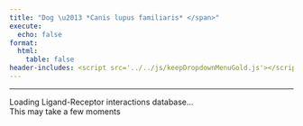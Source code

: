 ```yaml
---
title: "Dog \u2013 *Canis lupus familiaris* </span>"
execute:
  echo: false
format:
  html:
    table: false
header-includes: <script src='../../js/keepDropdownMenuGold.js'></script>
---
```


***

```{=html}

<div id="loading-widget" class="loading-container">
  <div class="loading-spinner"></div>
  <div class="loading-text">Loading Ligand-Receptor interactions database...</div>
  <div class="loading-subtext">This may take a few moments</div>
</div>

<div id="table-content-dog" style="opacity: 0;">
<!-- Injected automatically via Jinja -->
 <link rel="stylesheet" href="https://cdn.datatables.net/1.13.6/css/jquery.dataTables.min.css">
<link rel="stylesheet" href="https://cdn.datatables.net/buttons/2.4.1/css/buttons.dataTables.min.css">
<link rel="stylesheet" href="https://cdn.datatables.net/responsive/2.5.0/css/responsive.dataTables.min.css">
<link rel="stylesheet" href="https://cdn.datatables.net/select/1.7.0/css/select.dataTables.min.css">

<style>
    .dt-buttons {
        position: relative;
        z-index: 2; /* Your original value */
    }
    
    .dt-button-collection {
        z-index: 101; /* Your original value */
    }
    
    /* Mobile-only fixes for button collection */
    @media (max-width: 768px) {
        .dt-button-collection {
            z-index: 9999 !important;
            position: fixed !important;
            top: 10% !important; /* Move down from top to prevent cutting */
            left: 50% !important;
            transform: translateX(-50%) !important; /* Only horizontal centering */
            max-height: 80vh !important;
            max-width: 95vw !important;
            overflow-y: auto !important;
            box-shadow: 0 4px 12px rgba(0,0,0,0.15) !important;
            border-radius: 4px !important;
        }
        
        /* Ensure DataTable wrapper doesn't clip the dropdown */
        .dataTables_wrapper {
            overflow: visible !important;
        }
        
        /* Center-align and make buttons wrap properly */
        .dataTables_wrapper .dt-buttons {
            float: none !important;
            display: flex !important;
            flex-wrap: wrap !important;
            justify-content: center !important; /* Center align buttons */
            gap: 5px !important;
            width: 100% !important;
            max-width: 100% !important;
            overflow: visible !important;
        }
        
        /* Make individual buttons responsive */
        .dt-buttons .dt-button {
            flex: 0 1 auto !important;
            min-width: 0 !important;
            white-space: nowrap !important;
            font-size: 0.8rem !important;
            padding: 0.3rem 0.5rem !important;
        }
        
        .selection-counter {
            float: right;
            display: block;
            margin: 10px 10px 10px 0;
            text-align: right;
        }
    }
    
    /* Your existing styles with z-index adjustments */
    :root {
        --table-underline-offset: 1px;
        --table-underline-thickness: 1px;
        --table-line-height: 1.1;
    }
    
    table.dataTable {
        --underline-offset: var(--table-underline-offset);
        --underline-thickness: var(--table-underline-thickness);
        line-height: var(--table-line-height);
    }
    
    table.dataTable thead th {
        font-size: 90% !important;
    }
    
    table.dataTable tbody td {
        font-size: 90% !important;
    }
    
    table.dataTable.compact tbody td {
        padding-top: 5px !important;
        padding-bottom: 5px !important;
    }
    
    input[type="text"]::placeholder {
        font-style: italic;
        font-size: 80%;
    }
    
    .dataTables_wrapper .dataTables_info {
        font-weight: bold;
        margin-left: 0px !important;
        padding-top: 8px !important;
        clear: none !important;
    }
    
    .dataTables_wrapper .dt-buttons {
        float: left !important;
    }
    
    #top_info_display {
        float: none !important;
        text-align: right;
    }
    
    .selection-counter {
        color: #1f4eb6;
        font-weight: bold;
        font-size: 80%;
        float: right;
        margin-top: 8px;
        margin-right: 0px;
        padding: 5px 10px;
        background: #f9f9f9;
        border: 1px solid #ddd;
        border-radius: 4px;
        clear: right;
        text-align: right;
    }
    
    @media (max-width: 768px) {
        .selection-counter {
            float: right;
            display: block;
            margin: 10px 10px 10px 0;
            text-align: right;
        }
    }
    
    .top-controls-container {
        display: flex;
        align-items: center;
        justify-content: space-between;
        width: 100%;
        margin-bottom: 10px;
    }
    
    .buttons-container {
        display: flex;
        align-items: center;
        gap: 5px;
        flex-wrap: wrap;
    }
    
    @media (max-width: 768px) {
        .top-controls-container {
            flex-direction: column;
            align-items: flex-start;
            gap: 10px;
        }
    }
    
    .dataTables_wrapper .dt-layout-row.dt-layout-top .dt-layout-cell.dt-start {
        display: flex;
        align-items: center;
        flex-wrap: wrap;
        gap: 2px;
    }
    
    .custom-info-container {
        display: inline-flex;
        align-items: center;
        gap: 5px;
    }
    
    .custom-info-container .fa-solid {
        font-size: 1em;
        color: darkgreen;
    }
    
    .dataTables_wrapper .dt-buttons {
        display: inline-flex;
        gap: 5px;
    }
    
    /* Checkbox styles remain the same */
    table.dataTable tbody tr.selected td.select-checkbox::after {
        content: '✓';
        font-size: 0.8rem;
        color: #333;
        font-weight: bold;
        position: absolute;
        top: 50%;
        left: 50%;
        transform: translate(-50%, -50%);
        line-height: 1;
        pointer-events: none;
    }
    
    table.dataTable.compact>tbody>tr.selected>td.select-checkbox:after, 
    table.dataTable.compact>tbody>tr.selected>th.select-checkbox:after{
        margin-top: -0.025rem;
        margin-left: -0.05rem;
    }
    
    table.dataTable td.select-checkbox::before {
        position: relative;
    }
    
    table.dataTable td.select-checkbox {
        text-align: center;
        vertical-align: middle;
        padding: 0.5rem;
        width: 3.5rem;
        min-width: 2.5rem;
        position: relative;
    }
    
    table.dataTable tbody tr.selected td.select-checkbox::before {
        background: #f0f8ff;
        border-color: #337ab7;
    }
    
    table.dataTable.compact>tbody>tr>td.select-checkbox:before,
    table.dataTable.compact>tbody>tr>th.select-checkbox:before {
        margin-top: -0.3rem;
    }
    
    @media (max-width: 768px) {
        table.dataTable td.select-checkbox {
            padding: 0.25rem;
            width: 2rem;
            min-width: 1.5rem;
        }
    
        table.dataTable td.select-checkbox::before {
            width: 0.8rem;
            height: 0.8rem;
        }
        
        table.dataTable.compact>tbody>tr>td.select-checkbox:before,
        table.dataTable.compact>tbody>tr>th.select-checkbox:before {
            margin-top: -0.4rem;
        }
    
        table.dataTable tbody tr.selected td.select-checkbox::after {
            font-size: 0.7rem;
        }
    }
    
    /* Additional mobile fix for very small screens */
    @media (max-width: 480px) {
        .selection-counter {
            float: left;
            display: block;
            text-align: left;
            margin: 0 0 5px 0 !important;
        }
         .dt-button-collection {
            z-index: 10000 !important;
            position: fixed !important;
            max-width: 90vw; /* Prevent it from being too wide */
        }
        
    /* Make individual buttons full width on very small screens */
        .buttons-container {
            flex-direction: column; !important;
            width: 100%; /* Take full width */
            gap: 5px;
        }
        
        .dt-buttons {
            width: 100% !important; /* Full width for button container */
            display: flex !important;
            flex-direction: column !important; /* Stack buttons vertically */
            gap: 5px;
        }
        
        .dt-button {
            width: 100% !important; /* Each button takes full width */
            box-sizing: border-box;
            white-space: nowrap !important;
        }
        
        table.dataTable td.select-checkbox {
            padding: 0.2rem;
            width: 1.5rem;
            min-width: 1.2rem;
        }
    
        table.dataTable td.select-checkbox::before {
            width: 0.5rem;
            height: 0.5rem;
        }
    
        table.dataTable tbody tr.selected td.select-checkbox::after {
            font-size: 0.6rem;
        }
        
        input[type="text"]::placeholder {
            font-size: 60% !important;
        }
    }
    
    .dataTables_filter {
        display: none !important;
    }
</style>

<table id="dog-table" class="display nowrap cell-border compact" style="width:100%">
    <thead></thead>
    <tfoot></tfoot>
</table>

<script src="https://code.jquery.com/jquery-3.7.0.min.js"></script>
<script src="https://cdn.datatables.net/1.13.6/js/jquery.dataTables.min.js"></script>
<script src="https://cdn.datatables.net/responsive/2.5.0/js/dataTables.responsive.min.js"></script>
<script src="https://cdn.datatables.net/buttons/2.4.1/js/dataTables.buttons.min.js"></script>
<script src="https://cdn.datatables.net/buttons/2.4.1/js/buttons.colVis.min.js"></script>
<script src="https://cdn.datatables.net/select/1.7.0/js/dataTables.select.min.js"></script>
<script src="https://cdnjs.cloudflare.com/ajax/libs/jszip/3.10.1/jszip.min.js"></script>
<script src="https://cdn.datatables.net/buttons/2.4.1/js/buttons.html5.min.js"></script>
<script src="https://cdn.datatables.net/buttons/2.4.1/js/buttons.copy.min.js"></script>

<script>
$(document).ready(function() {
    console.log('Starting DataTable initialization...');
    
    $.getJSON("../../JSON/dog_gene_pair.json", function(data) {
        console.log('JSON data loaded successfully:', data.length, 'rows');
        
        const columns = [
  {
    "data": "Interaction ID",
    "title": "<span title=\"Unique ConnectomeDB ID for each ligand\u2013receptor pair\">Interaction ID</span>"
  },
  {
    "data": "Dog LR Pair",
    "title": "<span title=\"Ligand-receptor Pair\">Dog LR Pair</span>"
  },
  {
    "data": "Ligand Symbols",
    "title": "<span title=\"Official gene symbol (aliases, old names)\">Ligand Symbols</span>"
  },
  {
    "data": "Receptor Symbols",
    "title": "<span title=\"Official gene symbol (aliases, old names)\">Receptor Symbols</span>"
  },
  {
    "data": "Ligand Location",
    "title": "<span title=\"Location based on the predicted subcellular localization of the human proteome\">Ligand Location</span>"
  },
  {
    "data": "Receptor Location",
    "title": "<span title=\"Location based on the predicted subcellular localization of the human proteome\">Receptor Location</span>"
  },
  {
    "data": "Ligand ENSEMBL ID",
    "title": "<span title=\"ENSEMBL gene ID for the ligand (link to ENSEMBL)\">Ligand ENSEMBL ID</span>"
  },
  {
    "data": "Receptor ENSEMBL ID",
    "title": "<span title=\"ENSEMBL gene ID for the receptor (link to ENSEMBL)\">Receptor ENSEMBL ID</span>"
  },
  {
    "data": "Perplexity",
    "title": "<span title=\"Click the logo below to run Perplexity on the Human LR pair\">Perplexity</span>"
  },
  {
    "data": "Dog evidence",
    "title": "Dog evidence"
  },
  {
    "data": "Human Ligand Symbols",
    "title": "Human Ligand Symbols"
  },
  {
    "data": "Human Receptor Symbols",
    "title": "Human Receptor Symbols"
  }
];
        console.log('Columns config:', columns);

        // Build header HTML - add checkbox column back
        // Set the header for the first column to 'Copy' with a tooltip
        var headerHtml = '<tr><th title="Tick boxes for rows to download via the CSV/Excel buttons">Select</th>';
        columns.forEach(function(col) {
            headerHtml += '<th>' + (col.title || col.data || '') + '</th>';
        });
        headerHtml += '</tr>';
        $('#dog-table thead').html(headerHtml);

        // Calculate hidden columns based on total column count (adjust for checkbox column)
        var totalColumns = columns.length + 1; // +1 for checkbox column
        
        // Only include valid positive column indices for hiding
        var hiddenColumns = [11,12];
        
        // Add last 2 columns to hidden list (adjust this number as needed)
        // Remember to adjust for the prepended checkbox column
        // for (var i = 2; i > 0; i--) {
        //     var colIndex = totalColumns - i;
        //     if (colIndex > 0 && hiddenColumns.indexOf(colIndex) === -1) {
        //         hiddenColumns.push(colIndex);
        //     }
        // }

        console.log('Total columns:', totalColumns);
        console.log('Hidden columns:', hiddenColumns);

        var table = $('#dog-table').DataTable({
            data: data,
            columns: [
                {
                    data: null,
                    defaultContent: '',
                    orderable: false,
                    className: 'select-checkbox',
                    width: '20px'
                }
            ].concat(columns), // Add checkbox column as first column
            scrollX: true,
            fixedHeader: false,
            fixedColumns: {
                start: 1,
            },
            autoWidth: true,
            responsive: false,
            dom: 'Bfrtip',
            searching: true,
            select: {
                style: 'multi',
                selector: 'td:first-child'
            },
            lengthMenu: [[15, 25, 50, 100, -1], ["15", "25", "50", "100", "All"]],
            buttons: [
                { extend: 'pageLength',
                  text: function(dt, button, config) {
        return 'Show ' + dt.page.len() + ' Rows';
    }},
                { extend: 'colvis', text: 'Display Columns' },
                { extend: 'selectAll', text: 'Select All',
            action: function(e, dt, node, config) {
                $.fn.dataTable.ext.buttons.selectAll.action.call(this, e, dt, node, config);
                setTimeout(function() {
                    updateInfoDisplay();
                }, 100);
            }
        },

            { extend: 'selectNone', text: 'Deselect All',
        action: function(e, dt, node, config) {
            $.fn.dataTable.ext.buttons.selectNone.action.call(this, e, dt, node, config);
            setTimeout(function() {
                updateInfoDisplay();
            }, 100);
        }
    },

                {
                    extend: 'csvHtml5',
                    filename: 'ConnectomeDB2025_dog',
                    exportOptions: {
                        columns: ':visible:not(:first-child)', // Export only visible columns, excluding checkbox
                        format: {
                            body: function(data, row, column, node) {
                                // Check if this cell contains the &#128269; (🔍) symbol AND a link (Perplexity column detection)
                                if (data && typeof data.toString === 'function' && data.toString().includes('&#128269;') && data.toString().includes('<a ') && data.toString().includes('href=')) {
                                    var $temp = $('<div>').html(data);
                                    var href = $temp.find('a').attr('href');
                                    return href ? encodeURI(href) : data;
                                }
                                // For all other columns, strip HTML tags
                                return (data && data.replace) ? data.replace(/<[^>]*>/g, '') : data;
                            }
                        }
                    },
                    action: function(e, dt, button, config) {
                        var selectedRows = dt.rows('.selected').count();
                        if (selectedRows > 0) {
                            config.exportOptions.modifier = { selected: true };
                        } else {
                            config.exportOptions.modifier = { page: 'all', search: 'none' };
                        }
                        $.fn.dataTable.ext.buttons.csvHtml5.action.call(this, e, dt, button, config);
                    }
                },
                {
                    extend: 'excelHtml5',
                    filename: 'ConnectomeDB2025_dog',
                    title: null,
                    exportOptions: {
                        columns: ':visible:not(:first-child)', // Export only visible columns, excluding checkbox
                        format: {
                            body: function(data, row, column, node) {
                                // Check if this cell contains the &#128269; (🔍) symbol AND a link (Perplexity column detection)
                                if (data && typeof data.toString === 'function' && data.toString().includes('&#128269;') && data.toString().includes('<a ') && data.toString().includes('href=')) {
                                    var $temp = $('<div>').html(data);
                                    var href = $temp.find('a').attr('href');
                                    return href ? encodeURI(href) : data;
                                }
                                return (data && data.replace) ? data.replace(/<[^>]*>/g, '') : data;
                            }
                        }
                    },
                    action: function(e, dt, button, config) {
                        var selectedRows = dt.rows('.selected').count();
                        if (selectedRows > 0) {
                            config.exportOptions.modifier = { selected: true };
                        } else {
                            config.exportOptions.modifier = { page: 'all', search: 'none' };
                        }
                        $.fn.dataTable.ext.buttons.excelHtml5.action.call(this, e, dt, button, config);
                    }
                },
                // {
                //     extend: 'copyHtml5',
                //     filename: 'ConnectomeDB2025_dog',
                //     title: null,
                //     exportOptions: {
                //         columns: ':visible:not(:first-child)', // Export only visible columns, excluding checkbox
                //         format: {
                //             body: function(data, row, column, node) {
                //                 // Check if this cell contains the &#128269; (🔍) symbol AND a link (Perplexity column detection)
                //                 if (data && typeof data.toString === 'function' && data.toString().includes('&#128269;') && data.toString().includes('<a ') && data.toString().includes('href=')) {
                //                     var $temp = $('<div>').html(data);
                //                     var href = $temp.find('a').attr('href');
                //                     return href ? encodeURI(href) : data;
                //                 }
                //                 return (data && data.replace) ? data.replace(/<[^>]*>/g, '') : data;
                //             }
                //         }
                //     },
                //     action: function(e, dt, button, config) {
                //         var selectedRows = dt.rows('.selected').count();
                //         if (selectedRows > 0) {
                //             config.exportOptions.modifier = { selected: true };
                //         } else {
                //             config.exportOptions.modifier = { page: 'all', search: 'none' };
                //         }
                //         $.fn.dataTable.ext.buttons.copyHtml5.action.call(this, e, dt, button, config);
                //     }
                // }
            ],
            columnDefs: [
                {
                    orderable: false,
                    className: 'select-checkbox',
                    targets: 0
                },
                // Adjusted for checkbox column: Original column 10 is now at index 11
                { "className": "dt-center", "targets": [9] },
                // Adjusted for checkbox column: Original columns 5 and 6 are now at indices 5 and 6
                { "width": "275px", "targets": [2,3] },
                { "visible": false, "targets": hiddenColumns }
            ],
            initComplete: function () {
                console.log('DataTable initialization complete');
                var api = this.api();
                
                $('.dataTables_wrapper .dt-layout-row.dt-layout-top .dt-layout-cell.dt-end').append('<div class="dataTables_info" id="top_info_display"></div>');


                 // ADD THIS LINE: Create separate selection counter
                $('.dt-buttons').after('<div class="selection-counter" id="selection_counter">0 rows selected</div>');
                // --- Adjust your updateInfoDisplay function ---
                window.updateInfoDisplay = function() {
                    var info = api.page.info();
                    var selectedCount = api.rows('.selected').count();
                    var filteredCount = api.rows({ search: 'applied' }).count();
                    var totalCount = api.rows().count();
            
                    var infoText = `Showing ${info.start + 1} to ${info.end} of ${filteredCount} entries`;
            
                    if (filteredCount !== totalCount) {
                        infoText += ` (filtered from ${totalCount} total entries)`;
                    }
            
                    if (selectedCount > 0) {
                        var selectedInFiltered = api.rows({ search: 'applied' }).nodes().to$().filter('.selected').length;
                        infoText += ` - ${selectedInFiltered} rows selected`;
                    }
            
                    // Update BOTH the original (bottom) and the cloned (top) info elements
                    // Make sure to update the one with the new ID for the top display
                    $('#top_info_display_clone_2').html(infoText); // Update the cloned one
                    $('.dataTables_wrapper .dataTables_info').html(infoText); // This will update the original bottom one
                };

            // ADD THIS: Simple counter update function
                    window.updateSelectionCounter = function() {
                        var selectedCount = api.rows('.selected').count();
                        var filteredCount = api.rows({ search: 'applied' }).count();
                        var totalCount = api.rows().count();
                        
                        if (selectedCount > 0) {
                            var selectedInFiltered = api.rows({ search: 'applied' }).nodes().to$().filter('.selected').length;
                            $('#selection_counter').text(selectedInFiltered + ' rows selected');
                            $('#selection_counter').show();
                        } else {
                            $('#selection_counter').text('0 rows selected');
                        }
                    };
            window.updateButtonText = function() {
                var filteredCount = api.rows({ search: 'applied' }).count();
                var totalCount = api.rows().count();
                
                if (filteredCount === totalCount) {
                    $('.buttons-select-all').text('Select All (' + totalCount + ')');
                } else {
                    $('.buttons-select-all').text('Select All Filtered (' + filteredCount + ')');
                }
            };

            // Add this event listener
            api.on('draw.dt select.dt deselect.dt', function() {
                setTimeout(updateButtonText, 100);
                setTimeout(updateInfoDisplay, 100);
                setTimeout(updateSelectionCounter, 100); // ADD THIS LINE
            });

            updateInfoDisplay(); // Call it once after setup
            updateSelectionCounter(); // ADD THIS LINE

                // Wait for DOM to be ready, then add filter
                setTimeout(function() {
                    // Create a filter container directly above the table and headers
                    var filterContainer = $('<div id="column-filters" style="background: white; padding-left: 0px; padding-right: 0px; padding-bottom: 10px; border: 0px solid #ddd; margin-bottom: 1px; width: 100%;"></div>');
                    $('#dog-table').closest('.dataTables_wrapper').prepend(filterContainer);

                    var filterDiv = $('<div style="max-width: 100%;"></div>');
                    var label = $('<label></label>');

                    // Create input without datalist (no autofill)
                    var input = $('<input type="text" placeholder="Search Ligand(s) / Receptor(s): i.e. ACE, CD24, EGFR, LOC480600, CTLA4" />')
                        .css({
                            'width': '100%',
                            'padding': '8px',
                            'font-size': '1.1rem',
                            'border': '1px solid #ccc',
                            'border-radius': '4px'
                        })
                        .addClass('mobile-tiny-input') // Add the class for mobile styling
                        .on('input keyup', function () {
                            var val = this.value;
                            console.log('Search input changed:', val);

                            // Remove any existing custom search
                            while($.fn.dataTable.ext.search.length > 0) {
                                $.fn.dataTable.ext.search.pop();
                            }

                            if (val === '') {
                                // If empty, don't add any custom search and reset ordering
                                api.order([]); // Remove custom ordering
                                api.draw();
                            } else {
                                const searchTerms = val.split(',').map(term => term.trim().toLowerCase()).filter(term => term !== '');

                                if (searchTerms.length > 0) {
                                    // Update the search function to include columns 3, 4, 11, 12
                                    $.fn.dataTable.ext.search.push(function(settings, data, dataIndex) {
                                        var col3Value = data[3] ? data[3].toString().replace(/<[^>]*>/g, '').toLowerCase() : '';
                                        var col4Value = data[4] ? data[4].toString().replace(/<[^>]*>/g, '').toLowerCase() : '';
                                        var col11Value = data[11] ? data[11].toString().replace(/<[^>]*>/g, '').toLowerCase() : '';
                                        var col12Value = data[12] ? data[12].toString().replace(/<[^>]*>/g, '').toLowerCase() : '';
                                    
                                        return searchTerms.some(term =>
                                            col3Value.includes(term) || 
                                            col4Value.includes(term) || 
                                            col11Value.includes(term) || 
                                            col12Value.includes(term)
                                        );
                                    });

                                    // After filtering, apply the custom sort.
                                    // We'll force a redraw which will trigger the 'order.dt' event and our custom sort.
                                    api.draw();
                                } else {
                                    api.order([]); // Remove custom ordering if no valid search terms
                                    api.draw();
                                }
                            }
                        });

                    filterDiv.append(label).append(input);
                    filterContainer.append(filterDiv);
                }, 100);

                // Custom sort function to prioritize search results based on the active search input
api.on('order.dt search.dt', function () {
    var searchVal = $('#column-filters input[type="text"]').val();

    if (searchVal && searchVal.trim() !== '') {
        const searchTerms = searchVal
            .split(',')
            .map(term => term.trim().toLowerCase())
            .filter(term => term !== '');
            
        if (searchTerms.length === 0) return;

        // Get current order information from DataTables
        var currentOrder = api.order();
        var isCustomSearchActive = true;

        // Check if user is trying to sort by a specific column
        if (currentOrder.length > 0) {
            var sortColumnIndex = currentOrder[0][0];
            var sortDirection = currentOrder[0][1]; // 'asc' or 'desc'
            
            // If sorting by a column other than our search columns (4, 5, 12, 13), 
            // let DataTables handle it normally
            if (sortColumnIndex !== 3 && sortColumnIndex !== 4 && sortColumnIndex !== 11 && sortColumnIndex !== 12) {
                isCustomSearchActive = false;
            }
        }

        if (isCustomSearchActive) {
            api.rows().sort(function (rowIdxA, rowIdxB) {
                let scoreA = 0;
                let scoreB = 0;

                const rowDataA = api.row(rowIdxA).data();
                const rowDataB = api.row(rowIdxB).data();

                const normalize = str =>
                    str ? str.toString().replace(/<[^>]*>/g, '').toLowerCase().trim() : '';

                const valuesA = [normalize(rowDataA[3]), normalize(rowDataA[4]), normalize(rowDataA[11]), normalize(rowDataA[12])];
                const valuesB = [normalize(rowDataB[3]), normalize(rowDataB[4]), normalize(rowDataB[11]), normalize(rowDataB[12])];

                searchTerms.forEach(term => {
                    valuesA.forEach(value => {
                        if (value === term) scoreA -= 1000;
                        else if (value.startsWith(term + ',')) scoreA -= 950;
                        else if (value.startsWith(term + ' ')) scoreA -= 900;
                        else if (value.includes('(' + term + ')')) scoreA -= 850;
                        else if (value.includes(term + ' ()')) scoreA -= 800;
                        else if (value.startsWith(term)) scoreA -= 700;
                        else if (value.includes(term)) scoreA -= 100;
                    });

                    valuesB.forEach(value => {
                        if (value === term) scoreB -= 1000;
                        else if (value.startsWith(term + ',')) scoreB -= 950;
                        else if (value.startsWith(term + ' ')) scoreB -= 900;
                        else if (value.includes('(' + term + ')')) scoreB -= 850;
                        else if (value.includes(term + ' ()')) scoreB -= 800;
                        else if (value.startsWith(term)) scoreB -= 700;
                        else if (value.includes(term)) scoreB -= 100;
                    });
                });

                return scoreA - scoreB;
            });
        }
    } else {
        // When no search is active, let DataTables handle sorting normally
        // Don't override with custom sorting
    }
});
            }
        });

        // Event listener for when the search input is cleared manually
        $(document).on('input', '#column-filters input[type="text"]', function() {
            if (this.value === '') {
                // When cleared, the 'search.dt' event handler above will reset the order
                table.draw();
            }
        });

    }).fail(function(jqxhr, textStatus, error) {
        console.error("Failed to load JSON data:", textStatus, error);
        console.error("JSON path:", "../../JSON/dog_gene_pair.json");
        alert("Failed to load table data. Please check the console for details.");
    });
});
</script>
</div>

<script>
// This script waits for the actual JSON data to load, not just a fixed delay
document.addEventListener('DOMContentLoaded', function() {
    // The script will be triggered when the JSON actually finishes loading
    // We'll add this to the end of the $.getJSON success callback in the table_block
    
    // Fallback: if nothing happens after 15 seconds, show the table anyway
    setTimeout(function() {
        if (document.getElementById('table-content-dog').style.opacity == '0') {
            document.getElementById('loading-widget').style.display = 'none';
            document.getElementById('table-content-dog').style.opacity = '1';
        }
    }, 15000);
});

// Function to hide loading - will be called from the DataTable initialization
function hideLoadingShowTable() {
    document.getElementById('loading-widget').style.display = 'none';
    document.getElementById('table-content-dog').style.opacity = '1';
}
</script>

```




